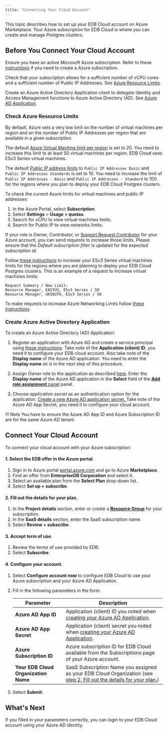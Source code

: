 ```yaml
---
title: "Connecting Your Cloud Account"
---
```


This topic describes how to set up your EDB Cloud account on Azure Marketplace. Your Azure subscription for EDB Cloud is where you can create and manage Postgres clusters.

## Before You Connect Your Cloud Account

Ensure you have an active Microsoft Azure subscription. Refer to these [instructions](https://docs.microsoft.com/en-us/azure/cost-management-billing/manage/create-subscription) if you need to create a Azure subscription.

Check that your subscription allows for a sufficient number of vCPU cores and a sufficient number of Public IP Addresses. See [Azure Resource Limits](#increase-azure-resource-limits).

Create an Azure Active Directory Application client to delegate Identity and Access Management functions to Azure Active Directory (AD). See [Azure AD Application](#create-azure-ad-application).

### Check Azure Resource Limits

By default, Azure sets a very low limit on the number of virtual machines per region and on the number of Public IP Addresses per region that are available in a given subscription. 

The default [Azure Virtual Machine  limit per region](https://docs.microsoft.com/en-us/azure/azure-resource-manager/management/azure-subscription-service-limits#virtual-machines-limits---azure-resource-manager) is set to 20. You need to increase this limit to at least 50 virtual machines per region. EDB Cloud uses ESv3 Series virtual machines. 

The default [Public IP address limits](https://docs.microsoft.com/en-us/azure/azure-resource-manager/management/azure-subscription-service-limits#publicip-address) to `Public IP Addresses Basic` and `Public IP Addresses Standards` is set to 10. You need to increase the limit of `Public IP Addresses - Basic` and `Public IP Addresses - Standard` to 100 for the regions where you plan to deploy your EDB Cloud Postgres clusters.

To check the current Azure limits for virtual machines and public IP addresses:

1. In the Azure Portal, select **Subscription**.
2. Select **Settings** > **Usage + quotas**.
1. Search for vCPU to view virtual machines limits.
1. Search for Public IP to view networks limits.

If your role is Owner, Contributor, or [Support Request Contributor](https://docs.microsoft.com/en-us/azure/role-based-access-control/built-in-roles#support-request-contributor) for your Azure account, you can send requests to increase those limits. Please ensure that the *Default subscription filter* is updated for the expected *subscription id*.

Follow [these instructions](https://docs.microsoft.com/en-us/azure/azure-portal/supportability/per-vm-quota-requests#request-a-standard-quota-increase-from-help--support) to increase your ESv3 Series virtual machines limits for the regions where you are planning to deploy your EDB Cloud Postgres clusters. This is an example of a request to increase virtual machines limits:

```
Request Summary / New Limit:
Resource Manager, EASTUS, ESv3 Series / 50
Resource Manager, UKSOUTH, ESv3 Series / 50

```
To make requests to increase Azure Networking Limits follow [these instructions](https://docs.microsoft.com/en-us/azure/azure-portal/supportability/networking-quota-requests#request-networking-quota-increase-at-subscription-level-using-help--support).

### Create Azure Active Directory Application

To create an Azure Active Directory (AD) Application:

1. Register an application with Azure AD and create a service principal using [these instructions](https://docs.microsoft.com/en-us/azure/active-directory/develop/howto-create-service-principal-portal#register-an-application-with-azure-ad-and-create-a-service-principal).
Take note of the **Application (client) ID**, you need it to configure your EDB cloud account. Also take note of the **Display name** of the Azure AD application. You need to enter the **Display name** _as is_ in the next step of this procedure. 

2. Assign _Owner_ role to the application as described [here](https://docs.microsoft.com/en-us/azure/active-directory/develop/howto-create-service-principal-portal#assign-a-role-to-the-application). Enter the **Display name** of the Azure AD application in the **Select** field of the [**Add role assignment** panel](https://docs.microsoft.com/en-us/azure/role-based-access-control/role-assignments-portal?tabs=current#step-2-open-the-add-role-assignment-pane) panel.

3. Choose _application secret_ as an authentication option for the application. [Create a new Azure AD application secret. ](https://docs.microsoft.com/en-us/azure/active-directory/develop/howto-create-service-principal-portal#option-2-create-a-new-application-secret) Take note of the Azure AD App Secret, you need it to configure your cloud account.


!!! Note
    You have to ensure the Azure AD App ID and Azure Subscription ID are for the same Azure AD tenant.



## Connect Your Cloud Account

To connect your cloud account with your Azure subscription:

#### 1. Select the EDB offer in the Azure portal.

1. Sign in to Azure portal [portal.azure.com](https://portal.azure.com/) and go to Azure **Marketplace**.
2. Find an offer from **EnterpriseDB Corporation** and select it.
3. Select an available plan from the **Select Plan** drop-down list. 
4. Select **Set up + subscribe**. 

#### 2. Fill out the details for your plan.
1. In the **Project details** section, enter or create a [**Resource Group**](https://docs.microsoft.com/en-us/azure/azure-resource-manager/management/manage-resource-groups-portal#what-is-a-resource-group) for your subscription. 
2. In the **SaaS details** section, enter the SaaS subscription name.
3. Select **Review + subscribe**.

#### 3. Accept term of use.
1. Review the terms of use provided by EDB.
2. Select **Subscribe**.

#### 4. Configure your account.
1. Select **Configure account now** to configure EDB Cloud to use your Azure subscription and your Azure AD Application.
2. Fill in the following parameters in the form: 


    | Parameter                             | Description                                                                  |
    | ------------------------------------- | ---------------------------------------------------------------------------- |
    | **Azure AD App ID**                   | Application (client) ID you noted when [creating your Azure AD Application](#create-azure-ad-application).|
    | **Azure AD App Secret**               | Application (client) secret you noted when [creating your Azure AD Application](#create-azure-ad-application).|
    | **Azure Subscription ID**             | Azure subscription ID for EDB Cloud available from the Subscriptions page of your Azure account.  |
    | **Your EDB Cloud Organization Name**  | SaaS Subscription Name you assigned as your EDB Cloud Organization (see [step 2. Fill out the details for your plan.](2-fill-out-the-details-for-your-plan))  |

11. Select **Submit.**

## What's Next
 
If you filled in your parameters correctly, you can login to your EDB Cloud account using your Azure AD identity.
